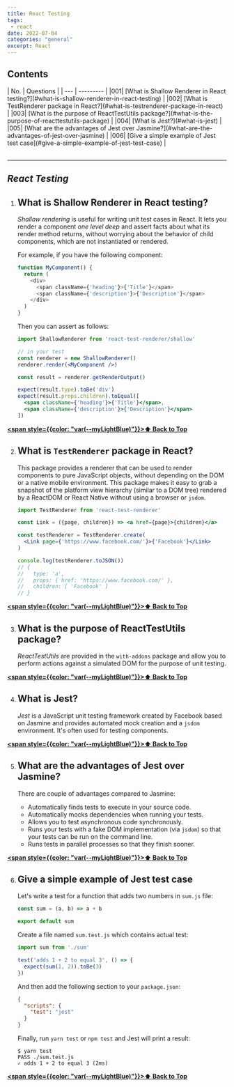 ```yaml
---
title: React Testing
tags:
 - react
date: 2022-07-04
categories: "general" 
excerpt: React 
---
```


## Contents
<div className="innerContainer">
| No. | Questions |  
| --- | --------- |  
|001| [What is Shallow Renderer in React testing?](#what-is-shallow-renderer-in-react-testing) |
|002| [What is TestRenderer package in React?](#what-is-testrenderer-package-in-react) |
|003| [What is the purpose of ReactTestUtils package?](#what-is-the-purpose-of-reacttestutils-package) |
|004| [What is Jest?](#what-is-jest) |
|005| [What are the advantages of Jest over Jasmine?](#what-are-the-advantages-of-jest-over-jasmine) |
|006| [Give a simple example of Jest test case](#give-a-simple-example-of-jest-test-case) |
</div>
<br/>
<hr/>

## *React Testing*
    
001. ## What is Shallow Renderer in React testing?

     *Shallow rendering* is useful for writing unit test cases in React. It lets you render a component *one level deep* and assert facts about what its render method returns, without worrying about the behavior of child components, which are not instantiated or rendered.

     For example, if you have the following component:

     ```javascript
     function MyComponent() {
       return (
         <div>
           <span className={'heading'}>{'Title'}</span>
           <span className={'description'}>{'Description'}</span>
         </div>
       )
     }
     ```

     Then you can assert as follows:

     ```jsx harmony
     import ShallowRenderer from 'react-test-renderer/shallow'

     // in your test
     const renderer = new ShallowRenderer()
     renderer.render(<MyComponent />)

     const result = renderer.getRenderOutput()

     expect(result.type).toBe('div')
     expect(result.props.children).toEqual([
       <span className={'heading'}>{'Title'}</span>,
       <span className={'description'}>{'Description'}</span>
     ])
     ```

   **[<span style={{color: "var(--myLightBlue)"}}>⬆ Back to Top</span>](#contents)**
    
002. ## What is `TestRenderer` package in React?

     This package provides a renderer that can be used to render components to pure JavaScript objects, without depending on the DOM or a native mobile environment. This package makes it easy to grab a snapshot of the platform view hierarchy (similar to a DOM tree) rendered by a ReactDOM or React Native without using a browser or `jsdom`.

     ```jsx harmony
     import TestRenderer from 'react-test-renderer'

     const Link = ({page, children}) => <a href={page}>{children}</a>

     const testRenderer = TestRenderer.create(
       <Link page={'https://www.facebook.com/'}>{'Facebook'}</Link>
     )

     console.log(testRenderer.toJSON())
     // {
     //   type: 'a',
     //   props: { href: 'https://www.facebook.com/' },
     //   children: [ 'Facebook' ]
     // }
     ```

   **[<span style={{color: "var(--myLightBlue)"}}>⬆ Back to Top</span>](#contents)**
    
003. ## What is the purpose of ReactTestUtils package?

     *ReactTestUtils* are provided in the `with-addons` package and allow you to perform actions against a simulated DOM for the purpose of unit testing.

   **[<span style={{color: "var(--myLightBlue)"}}>⬆ Back to Top</span>](#contents)**
    
004. ## What is Jest?

     *Jest* is a JavaScript unit testing framework created by Facebook based on Jasmine and provides automated mock creation and a `jsdom` environment. It's often used for testing components.

   **[<span style={{color: "var(--myLightBlue)"}}>⬆ Back to Top</span>](#contents)**
    
005. ## What are the advantages of Jest over Jasmine?

     There are couple of advantages compared to Jasmine:

     - Automatically finds tests to execute in your source code.
     - Automatically mocks dependencies when running your tests.
     - Allows you to test asynchronous code synchronously.
     - Runs your tests with a fake DOM implementation (via `jsdom`) so that your tests can be run on the command line.
     - Runs tests in parallel processes so that they finish sooner.

   **[<span style={{color: "var(--myLightBlue)"}}>⬆ Back to Top</span>](#contents)**
    
006. ## Give a simple example of Jest test case

     Let's write a test for a function that adds two numbers in `sum.js` file:

     ```javascript
     const sum = (a, b) => a + b

     export default sum
     ```

     Create a file named `sum.test.js` which contains actual test:

     ```javascript
     import sum from './sum'

     test('adds 1 + 2 to equal 3', () => {
       expect(sum(1, 2)).toBe(3)
     })
     ```

     And then add the following section to your `package.json`:

     ```json
     {
       "scripts": {
         "test": "jest"
       }
     }
     ```

     Finally, run `yarn test` or `npm test` and Jest will print a result:

     ```console
     $ yarn test
     PASS ./sum.test.js
     ✓ adds 1 + 2 to equal 3 (2ms)
     ```

   **[<span style={{color: "var(--myLightBlue)"}}>⬆ Back to Top</span>](#contents)**
    